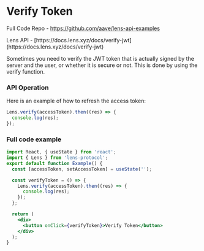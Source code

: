 
# Verify Token

<Callout emoji="📘">Full Code Repo - https://github.com/aave/lens-api-examples</Callout>

<Callout emoji="🌿">
  Lens API - [https://docs.lens.xyz/docs/verify-jwt](https://docs.lens.xyz/docs/verify-jwt)
</Callout>

Sometimes you need to verify the JWT token that is actually signed by the server and the user, or whether it is secure or not. This is done by using the verify function.

### API Operation

Here is an example of how to refresh the access token:

```js
Lens.verify(accessToken).then((res) => {
  console.log(res);
});
```

### Full code example

```jsx
import React, { useState } from 'react';
import { Lens } from 'lens-protocol';
export default function Example() {
  const [accessToken, setAccessToken] = useState('');

  const verifyToken = () => {
    Lens.verify(accessToken).then((res) => {
      console.log(res);
    });
  };

  return (
    <div>
      <button onClick={verifyToken}>Verify Token</button>
    </div>
  );
}
```
